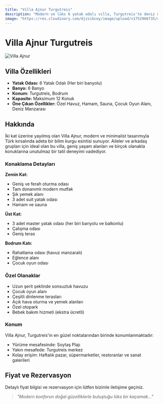 ```yaml
---
title: "Villa Ajnur Turgutreis"
description: "Modern ve lüks 6 yatak odalı villa, Turgutreis'te deniz manzaralı"
image: "https://res.cloudinary.com/djzzikcey/image/upload/v1752968735/clgvsonjbopjea9sd4jj.webp"
---
```

# Villa Ajnur Turgutreis

![Villa Ajnur](https://res.cloudinary.com/djzzikcey/image/upload/v1752968735/clgvsonjbopjea9sd4jj.webp)

## Villa Özellikleri

- **Yatak Odası:** 6 Yatak Odalı (Her biri banyolu)
- **Banyo:** 6 Banyo
- **Konum:** Turgutreis, Bodrum
- **Kapasite:** Maksimum 12 Konuk
- **Öne Çıkan Özellikler:** Özel Havuz, Hamam, Sauna, Çocuk Oyun Alanı, Deniz Manzarası

## Hakkında

İki kat üzerine yayılmış olan Villa Ajnur, modern ve minimalist tasarımıyla Türk kırsalında adeta bir bilim kurgu esintisi sunuyor. Aileler ve arkadaş grupları için ideal olan bu villa, geniş yaşam alanları ve birçok olanakla konuklarına unutulmaz bir tatil deneyimi vadediyor.

### Konaklama Detayları

**Zemin Kat:**
- Geniş ve ferah oturma odası
- Tam donanımlı modern mutfak
- Şık yemek alanı
- 3 adet suit yatak odası
- Hamam ve sauna

**Üst Kat:**
- 3 adet master yatak odası (her biri banyolu ve balkonlu)
- Çalışma odası
- Geniş teras

**Bodrum Katı:**
- Rahatlama odası (havuz manzaralı)
- Eğlence alanı
- Çocuk oyun odası

### Özel Olanaklar

- Uzun şerit şeklinde sonsuzluk havuzu
- Çocuk oyun alanı
- Çeşitli dinlenme terasları
- Açık hava oturma ve yemek alanları
- Özel otopark
- Bebek bakım hizmeti (ekstra ücretli)

### Konum

Villa Ajnur, Turgutreis'in en güzel noktalarından birinde konumlanmaktadır:
- Yürüme mesafesinde: Soytaş Plajı
- Yakın mesafede: Turgutreis merkez
- Kolay erişim: Haftalık pazar, süpermarketler, restoranlar ve sanat galerileri

## Fiyat ve Rezervasyon

Detaylı fiyat bilgisi ve rezervasyon için lütfen bizimle iletişime geçiniz.

> *"Modern konforun doğal güzelliklerle buluştuğu lüks bir kaçamak..."*
